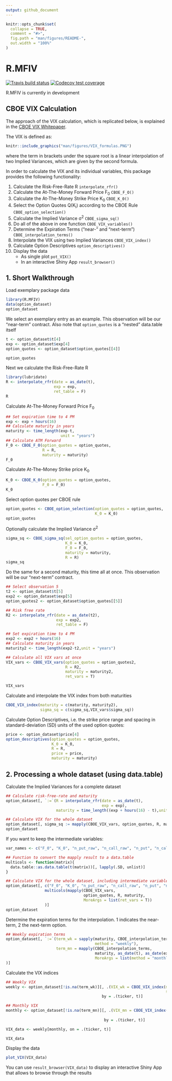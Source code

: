 ```yaml
---
output: github_document
---
```


<!-- README.md is generated from README.Rmd. Please edit that file -->

```r
knitr::opts_chunk$set(
  collapse = TRUE,
  comment = "#>",
  fig.path = "man/figures/README-",
  out.width = "100%"
)
```

# R.MFIV

<!-- badges: start -->
[![Travis build status](https://travis-ci.com/m-g-h/R.MFIV.svg?branch=master)](https://travis-ci.com/m-g-h/R.MFIV)
[![Codecov test coverage](https://codecov.io/gh/m-g-h/R.MFIV/branch/master/graph/badge.svg)](https://codecov.io/gh/m-g-h/R.MFIV?branch=master)
<!-- badges: end -->

R.MFIV is currently in development

## CBOE VIX Calculation

The approach of the VIX calculation, which is replicated below, is explained in the [CBOE VIX Whitepaper](http://www.cboe.com/micro/vix/vixwhite.pdf).

The VIX is defined as:

```r
knitr::include_graphics("man/figures/VIX_formulas.PNG")
```

where the term in brackets under the square root is a linear interpolation of two Implied Variances, which are given by the second formula.

In order to calculate the VIX and its individual variables, this package provides the following functionality:

1. Calculate the Risk-Free-Rate R `interpolate_rfr()`
2. Calculate the At-The-Money Forward Price F~0~ `CBOE_F_O()`
3. Calculate the At-The-Money Strike Price K~0~ `CBOE_K_0()`
4. Select the Option Quotes Q(K~i~) according to the CBOE Rule `CBOE_option_selection()`
5. Calculate the Implied Variance &sigma;^2^ `CBOE_sigma_sq()`
6. Do all of the above in one function `CBOE_VIX_variables()`
7. Determine the Expiration Terms ("near-" and "next-term") `CBOE_interpolation_terms()`
8. Interpolate the VIX using two Implied Variances `CBOE_VIX_index()`
9. Calculate Option Descriptives `option_descriptives()`
10. Display the data
    - As single plot `pot_VIX()`
    - In an interactive Shiny App `result_browser()`


## 1. Short Walkthrough 
Load exemplary package data
```r
library(R.MFIV)
data(option_dataset)
option_dataset
```

We select an exemplary entry as an example. This observation will be our "near-term" contract. Also note that `option_quotes` is a "nested" data.table itself
```r

t <- option_dataset$t[4]
exp <- option_dataset$exp[4]
option_quotes <- option_dataset$option_quotes[[4]]

option_quotes
```
Next we calculate the Risk-Free-Rate R
```r
library(lubridate)
R <- interpolate_rfr(date = as_date(t),
                     exp = exp,
                     ret_table = F)
R
```



Calculate At-The-Money Forward Price F~0~
```r
## Set expiration time to 4 PM
exp <- exp + hours(16)
## Calculate maturity in years
maturity <- time_length(exp-t,
                        unit = "years")
## Calculate ATM Forward
F_0 <- CBOE_F_0(option_quotes = option_quotes,
                R = R,
                maturity = maturity)
F_0
```
Calculate At-The-Money Strike price K~0~
```r
K_0 <- CBOE_K_0(option_quotes = option_quotes,
                F_0 = F_0)
K_0
```

Select option quotes per CBOE rule
```r
option_quotes <- CBOE_option_selection(option_quotes = option_quotes,
                                       K_0 = K_0)
option_quotes

```
Optionally calculate the Implied Variance &sigma;^2^
```r
sigma_sq <- CBOE_sigma_sq(sel_option_quotes = option_quotes,
                          K_0 = K_0,
                          F_0 = F_0,
                          maturity = maturity,
                          R = R)
sigma_sq
```

Do the same for a second maturity, this time all at once. This observation will be our "next-term" contract.
```r
## Select observation 5
t2 <- option_dataset$t[5]
exp2 <- option_dataset$exp[5]
option_quotes2 <- option_dataset$option_quotes[[5]]

## Risk free rate
R2 <- interpolate_rfr(date = as_date(t2),
                      exp = exp2,
                      ret_table = F)

## Set expiration time to 4 PM
exp2 <- exp2 + hours(16)
## Calculate maturity in years
maturity2 <- time_length(exp2-t2,unit = "years")

## Calculate all VIX vars at once
VIX_vars <- CBOE_VIX_vars(option_quotes = option_quotes2,
                          R = R2,
                          maturity = maturity2,
                          ret_vars = T)

VIX_vars
```

Calculate and interpolate the VIX index from both maturities
```r
CBOE_VIX_index(maturity = c(maturity, maturity2),
               sigma_sq = c(sigma_sq,VIX_vars$sigma_sq))
```
Calculate Option Descriptives, i.e. the strike price range and spacing in standard-deviation (SD) units of the used option quotes:
```r
price <- option_dataset$price[4]
option_descriptives(option_quotes = option_quotes,
                    K_0 = K_0,
                    R = R,
                    price = price,
                    maturity = maturity)
```

## 2. Processing a whole dataset (using data.table)

Calculate the Implied Variances for a complete dataset
```r
## Calculate risk-free-rate and maturity
option_dataset[, `:=`(R = interpolate_rfr(date = as_date(t),
                                          exp = exp),
                      maturity = time_length((exp + hours(16) - t),unit = "years"))]

## Calculate VIX for the whole dataset
option_dataset[, sigma_sq := mapply(CBOE_VIX_vars, option_quotes, R, maturity)]
option_dataset
```

If you want to keep the intermediate variables:

```r
var_names <- c("F_0", "K_0", "n_put_raw", "n_call_raw", "n_put", "n_call", "sigma_sq")

## Function to convert the mapply result to a data.table
multicols <- function(matrix){
  data.table::as.data.table(t(matrix))[, lapply(.SD, unlist)]
}

## Calculate VIX for the whole dataset, including intermediate variables
option_dataset[, c("F_0", "K_0", "n_put_raw", "n_call_raw", "n_put", "n_call", "sigma_sq") := 
                 multicols(mapply(CBOE_VIX_vars,
                                  option_quotes, R, maturity,
                                  MoreArgs = list(ret_vars = T))
                 )]
option_dataset
```

Determine the expiration terms for the interpolation. 1 indicates the near-term, 2 the next-term option.
```r
## Weekly expiration terms
option_dataset[, `:=`(term_wk = sapply(maturity, CBOE_interpolation_terms,
                                       method = "weekly"),
                      term_mn = mapply(CBOE_interpolation_terms,
                                       maturity, as_date(t), as_date(exp),
                                       MoreArgs = list(method = "monthly"))
)]
```

Calculate the VIX indices
```r
## Weekly VIX
weekly <- option_dataset[!is.na(term_wk)][, .(VIX_wk = CBOE_VIX_index(maturity = maturity,
                                                                      sigma_sq = sigma_sq)),
                                          by = .(ticker, t)]

## Monthly VIX
monthly <- option_dataset[!is.na(term_mn)][, .(VIX_mn = CBOE_VIX_index(maturity = maturity,
                                                                       sigma_sq = sigma_sq)),
                                           by = .(ticker, t)]

VIX_data <- weekly[monthly, on = .(ticker, t)]

VIX_data
```
Display the data
```r
plot_VIX(VIX_data)
```

You can use `result_browser(VIX_data)` to display an interactive Shiny App that allows to browse through the results

